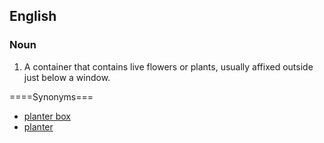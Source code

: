 ==English==

===Noun===
{{en-noun}}

#A container that contains live flowers or plants, usually affixed outside just below a window. 

====Synonyms===
*[[planter box]]
*[[planter]]